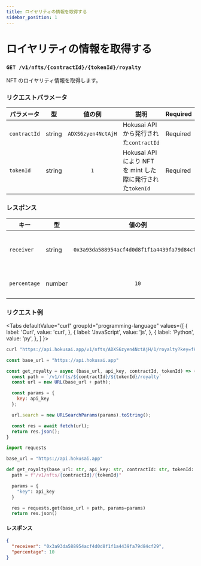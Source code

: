 ```yaml
---
title: ロイヤリティの情報を取得する
sidebar_position: 1
---
```


# ロイヤリティの情報を取得する

### `GET /v1/nfts/{contractId}/{tokenId}/royalty`

NFT のロイヤリティ情報を取得します。

### リクエストパラメータ
|パラメータ|型|値の例|説明|Required|
|--|:--:|:--:|--|--|
|`contractId`|string|`ADXS6zyen4NctAjH`|Hokusai API から発行された`contractId`|Required|
|`tokenId`|string|`1`|Hokusai API により NFT を mint した際に発行された`tokenId`|Required|

### レスポンス
|キー|型|値の例|説明|
|--|--|:--:|--|
|`receiver`|string|`0x3a93da588954acf4d0d8f1f1a4439fa79d84cf29`|ロイヤリティ受信者のEthereumアドレス|
|`percentage`|number|`10`|ロイヤリティの割合（0~100%)|

### リクエスト例
<Tabs
  defaultValue="curl"
  groupId="programming-language"
  values={[
    { label: 'Curl', value: 'curl', },
    { label: 'JavaScript', value: 'js', },
    { label: 'Python', value: 'py', },
  ]
}>
<TabItem value="curl">

```bash
curl "https://api.hokusai.app/v1/nfts/ADXS6zyen4NctAjH/1/royalty?key=fKe2rDFUZjSSdXfW"
```

</TabItem>
<TabItem value="js">

```js
const base_url = "https://api.hokusai.app"

const get_royalty = async (base_url, api_key, contractId, tokenId) => {
  const path = `/v1/nfts/${contractId}/${tokenId}/royalty`
  const url = new URL(base_url + path);

  const params = {
    key: api_key
  };

  url.search = new URLSearchParams(params).toString();

  const res = await fetch(url);
  return res.json();
}
```

</TabItem>
<TabItem value="py">

```py
import requests

base_url = "https://api.hokusai.app"

def get_royalty(base_url: str, api_key: str, contractId: str, tokenId: str):
  path = f"/v1/nfts/{contractId}/{tokenId}"

  params = {
    "key": api_key
  }

  res = requests.get(base_url + path, params=params)
  return res.json()
```

</TabItem>
</Tabs>

#### レスポンス

```json
{
  "receiver": "0x3a93da588954acf4d0d8f1f1a4439fa79d84cf29",
  "percentage": 10
}
```